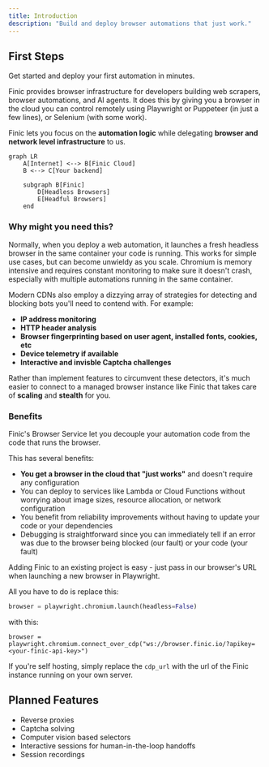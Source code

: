 ```yaml
---
title: Introduction
description: "Build and deploy browser automations that just work."
---
```

## First Steps

<CardGroup cols={2}>
  <Card
    title="Quickstart"
    icon="pen-to-square"
    href="/quickstart"
  >
    Get started and deploy your first automation in minutes.
  </Card>
</CardGroup>

Finic provides browser infrastructure for developers building web scrapers, browser automations, and AI agents. It does this by giving you a browser in the cloud you can control remotely using Playwright or Puppeteer (in just a few lines), 
or Selenium (with some work).

Finic lets you focus on the **automation logic** while delegating **browser and network level infrastructure** to us.

```mermaid
graph LR
    A[Internet] <--> B[Finic Cloud]
    B <--> C[Your backend]
    
    subgraph B[Finic]
        D[Headless Browsers]
        E[Headful Browsers]
    end
```
### Why might you need this?
Normally, when you deploy a web automation, it launches a fresh headless browser in the same container your code is running. This works for simple use cases, but can become unwieldy as you scale. 
Chromium is memory intensive and requires constant monitoring to make sure it doesn't crash, especially with multiple automations running in the same container. 

Modern CDNs also employ a dizzying array of strategies for detecting and blocking bots you'll need to contend with. For example:
- **IP address monitoring**
- **HTTP header analysis**
- **Browser fingerprinting based on user agent, installed fonts, cookies, etc**
- **Device telemetry if available**
- **Interactive and invisble Captcha challenges**

Rather than implement features to circumvent these detectors, it's much easier to connect to a managed browser instance like Finic that takes care of **scaling** and
**stealth** for you.

### Benefits
Finic's Browser Service let you decouple your automation code from the code that runs the browser.

This has several benefits:
- **You get a browser in the cloud that "just works"** and doesn't require any configuration
- You can deploy to services like Lambda or Cloud Functions without worrying about image sizes, resource allocation, or network configuration
- You benefit from reliability improvements without having to update your code or your dependencies
- Debugging is straightforward since you can immediately tell if an error was due to the browser being blocked (our fault) or your code (your fault)

Adding Finic to an existing project is easy - just pass in our browser's URL when launching a new browser in Playwright.

All you have to do is replace this:
```python
browser = playwright.chromium.launch(headless=False)
```
with this:
```
browser = playwright.chromium.connect_over_cdp("ws://browser.finic.io/?apikey=<your-finic-api-key>")
```

If you're self hosting, simply replace the `cdp_url` with the url of the Finic instance running on your own server.

##  Planned Features
- Reverse proxies
- Captcha solving
- Computer vision based selectors
- Interactive sessions for human-in-the-loop handoffs
- Session recordings
